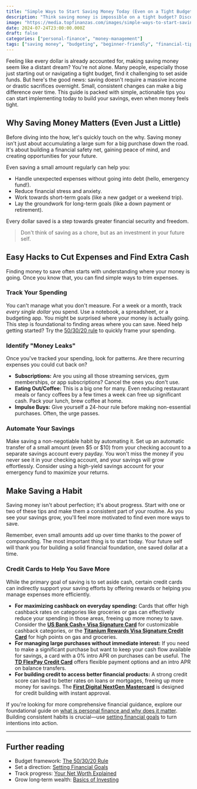 ```yaml
---
title: "Simple Ways to Start Saving Money Today (Even on a Tight Budget)"
description: "Think saving money is impossible on a tight budget? Discover easy, actionable tips you can start using today to build your savings, no matter your income."
image: "https://media.topfinanzas.com/images/simple-ways-to-start-saving-money-today-even-on-a-tight-budget.webp"
date: 2024-07-24T23:00:00.000Z
draft: false
categories: ["personal-finance", "money-management"]
tags: ["saving money", "budgeting", "beginner-friendly", "financial-tips"]
---
```


Feeling like every dollar is already accounted for, making saving money seem like a distant dream? You're not alone. Many people, especially those just starting out or navigating a tight budget, find it challenging to set aside funds. But here's the good news: saving doesn't require a massive income or drastic sacrifices overnight. Small, consistent changes can make a big difference over time. This guide is packed with simple, actionable tips you can start implementing today to build your savings, even when money feels tight.

## Why Saving Money Matters (Even Just a Little)

Before diving into the how, let's quickly touch on the why. Saving money isn't just about accumulating a large sum for a big purchase down the road. It's about building a financial safety net, gaining peace of mind, and creating opportunities for your future.

Even saving a small amount regularly can help you:

- Handle unexpected expenses without going into debt (hello, emergency fund!).
- Reduce financial stress and anxiety.
- Work towards short-term goals (like a new gadget or a weekend trip).
- Lay the groundwork for long-term goals (like a down payment or retirement).

Every dollar saved is a step towards greater financial security and freedom.

> Don't think of saving as a chore, but as an investment in your future self.

## Easy Hacks to Cut Expenses and Find Extra Cash

Finding money to save often starts with understanding where your money is going. Once you know that, you can find simple ways to trim expenses.

### Track Your Spending

You can't manage what you don't measure. For a week or a month, track _every single dollar_ you spend. Use a notebook, a spreadsheet, or a budgeting app. You might be surprised where your money is actually going. This step is foundational to finding areas where you can save. Need help getting started? Try the [50/30/20 rule](/personal-finance/the-50-30-20-rule-explained-simple-budgeting-that-actually-works) to quickly frame your spending.

### Identify "Money Leaks"

Once you've tracked your spending, look for patterns. Are there recurring expenses you could cut back on?

- **Subscriptions:** Are you using all those streaming services, gym memberships, or app subscriptions? Cancel the ones you don't use.
- **Eating Out/Coffee:** This is a big one for many. Even reducing restaurant meals or fancy coffees by a few times a week can free up significant cash. Pack your lunch, brew coffee at home.
- **Impulse Buys:** Give yourself a 24-hour rule before making non-essential purchases. Often, the urge passes.

### Automate Your Savings

Make saving a non-negotiable habit by automating it. Set up an automatic transfer of a small amount (even $5 or $10) from your checking account to a separate savings account every payday. You won't miss the money if you never see it in your checking account, and your savings will grow effortlessly. Consider using a high-yield savings account for your emergency fund to maximize your returns.

## Make Saving a Habit

Saving money isn't about perfection; it's about progress. Start with one or two of these tips and make them a consistent part of your routine. As you see your savings grow, you'll feel more motivated to find even more ways to save.

Remember, even small amounts add up over time thanks to the power of compounding. The most important thing is to start today. Your future self will thank you for building a solid financial foundation, one saved dollar at a time.

<AdZone id="us_site_4" />

### Credit Cards to Help You Save More

While the primary goal of saving is to set aside cash, certain credit cards can indirectly support your saving efforts by offering rewards or helping you manage expenses more efficiently.

- **For maximizing cashback on everyday spending:** Cards that offer high cashback rates on categories like groceries or gas can effectively reduce your spending in those areas, freeing up more money to save. Consider the [**US Bank Cash+ Visa Signature Card**](/financial-solutions/us-bank-cash-plus-visa-signature-card-benefits) for customizable cashback categories, or the [**Titanium Rewards Visa Signature Credit Card**](/financial-solutions/titanium-rewards-visa-signature-credit-card-benefits) for high points on gas and groceries.
- **For managing large purchases without immediate interest:** If you need to make a significant purchase but want to keep your cash flow available for savings, a card with a 0% intro APR on purchases can be useful. The [**TD FlexPay Credit Card**](/financial-solutions/td-flexpay-credit-card-benefits) offers flexible payment options and an intro APR on balance transfers.
- **For building credit to access better financial products:** A strong credit score can lead to better rates on loans or mortgages, freeing up more money for savings. The [**First Digital NextGen Mastercard**](/financial-solutions/first-digital-nextgen-mastercard-benefits) is designed for credit building with instant approval.

If you're looking for more comprehensive financial guidance, explore our foundational guide on [what is personal finance and why does it matter](/personal-finance/what-is-personal-finance-and-why-does-it-matter). Building consistent habits is crucial—use [setting financial goals](/personal-finance/setting-financial-goals-a-beginners-guide-to-planning-your-future) to turn intentions into action.

---

## Further reading

- Budget framework: [The 50/30/20 Rule](/personal-finance/the-50-30-20-rule-explained-simple-budgeting-that-actually-works)
- Set a direction: [Setting Financial Goals](/personal-finance/setting-financial-goals-a-beginners-guide-to-planning-your-future)
- Track progress: [Your Net Worth Explained](/personal-finance/your-net-worth-explained-what-it-is-and-how-to-calculate-it)
- Grow long‑term wealth: [Basics of Investing](/personal-finance/the-basics-of-investing-how-to-get-started-without-being-an-expert)
